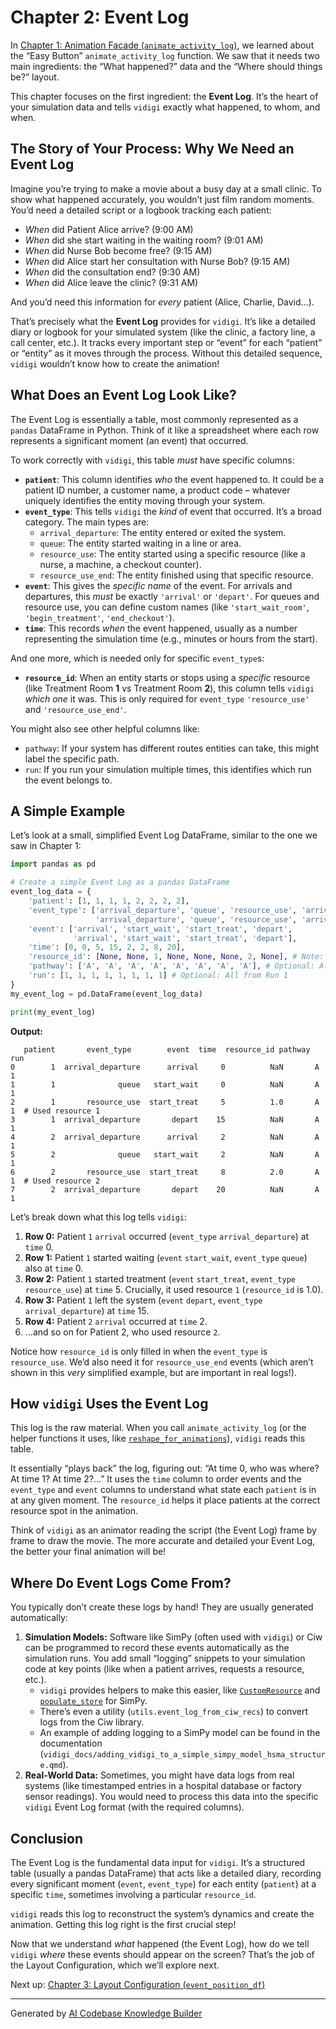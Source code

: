 # Chapter 2: Event Log

In [Chapter 1: Animation Facade (`animate_activity_log`)](01_animation_facade_animate_activity_log_.qmd), we learned about the "Easy Button" `animate_activity_log` function. We saw that it needs two main ingredients: the "What happened?" data and the "Where should things be?" layout.

This chapter focuses on the first ingredient: the **Event Log**. It's the heart of your simulation data and tells `vidigi` exactly what happened, to whom, and when.

## The Story of Your Process: Why We Need an Event Log

Imagine you're trying to make a movie about a busy day at a small clinic. To show what happened accurately, you wouldn't just film random moments. You'd need a detailed script or a logbook tracking each patient:

-  *When* did Patient Alice arrive? (9:00 AM)
-  *When* did she start waiting in the waiting room? (9:01 AM)
-  *When* did Nurse Bob become free? (9:15 AM)
-  *When* did Alice start her consultation with Nurse Bob? (9:15 AM)
-  *When* did the consultation end? (9:30 AM)
-  *When* did Alice leave the clinic? (9:31 AM)

And you'd need this information for *every* patient (Alice, Charlie, David...).

That's precisely what the **Event Log** provides for `vidigi`. It's like a detailed diary or logbook for your simulated system (like the clinic, a factory line, a call center, etc.). It tracks every important step or "event" for each "patient" or "entity" as it moves through the process. Without this detailed sequence, `vidigi` wouldn't know how to create the animation!

## What Does an Event Log Look Like?

The Event Log is essentially a table, most commonly represented as a `pandas` DataFrame in Python. Think of it like a spreadsheet where each row represents a significant moment (an event) that occurred.

To work correctly with `vidigi`, this table *must* have specific columns:

-  **`patient`**: This column identifies *who* the event happened to. It could be a patient ID number, a customer name, a product code – whatever uniquely identifies the entity moving through your system.
-  **`event_type`**: This tells `vidigi` the *kind* of event that occurred. It's a broad category. The main types are:
    *   `arrival_departure`: The entity entered or exited the system.
    *   `queue`: The entity started waiting in a line or area.
    *   `resource_use`: The entity started using a specific resource (like a nurse, a machine, a checkout counter).
    *   `resource_use_end`: The entity finished using that specific resource.
-  **`event`**: This gives the *specific name* of the event. For arrivals and departures, this *must* be exactly `'arrival'` or `'depart'`. For queues and resource use, you can define custom names (like `'start_wait_room'`, `'begin_treatment'`, `'end_checkout'`).
-  **`time`**: This records *when* the event happened, usually as a number representing the simulation time (e.g., minutes or hours from the start).

And one more, which is needed only for specific `event_type`s:

-  **`resource_id`**: When an entity starts or stops using a *specific* resource (like Treatment Room **1** vs Treatment Room **2**), this column tells `vidigi` *which one* it was. This is only required for `event_type` `'resource_use'` and `'resource_use_end'`.

You might also see other helpful columns like:

-  `pathway`: If your system has different routes entities can take, this might label the specific path.
-  `run`: If you run your simulation multiple times, this identifies which run the event belongs to.

## A Simple Example

Let's look at a small, simplified Event Log DataFrame, similar to the one we saw in Chapter 1:

```python
import pandas as pd

# Create a simple Event Log as a pandas DataFrame
event_log_data = {
    'patient': [1, 1, 1, 1, 2, 2, 2, 2],
    'event_type': ['arrival_departure', 'queue', 'resource_use', 'arrival_departure',
                   'arrival_departure', 'queue', 'resource_use', 'arrival_departure'],
    'event': ['arrival', 'start_wait', 'start_treat', 'depart',
              'arrival', 'start_wait', 'start_treat', 'depart'],
    'time': [0, 0, 5, 15, 2, 2, 8, 20],
    'resource_id': [None, None, 1, None, None, None, 2, None], # Note: Only filled for 'resource_use'
    'pathway': ['A', 'A', 'A', 'A', 'A', 'A', 'A', 'A'], # Optional: All follow Pathway A
    'run': [1, 1, 1, 1, 1, 1, 1, 1] # Optional: All from Run 1
}
my_event_log = pd.DataFrame(event_log_data)

print(my_event_log)
```

**Output:**

```
   patient       event_type        event  time  resource_id pathway  run
0        1  arrival_departure      arrival     0          NaN       A    1
1        1              queue   start_wait     0          NaN       A    1
2        1       resource_use  start_treat     5          1.0       A    1  # Used resource 1
3        1  arrival_departure       depart    15          NaN       A    1
4        2  arrival_departure      arrival     2          NaN       A    1
5        2              queue   start_wait     2          NaN       A    1
6        2       resource_use  start_treat     8          2.0       A    1  # Used resource 2
7        2  arrival_departure       depart    20          NaN       A    1
```

Let's break down what this log tells `vidigi`:

1.  **Row 0:** Patient `1` `arrival` occurred (`event_type` `arrival_departure`) at `time` 0.
2.  **Row 1:** Patient `1` started waiting (`event` `start_wait`, `event_type` `queue`) also at `time` 0.
3.  **Row 2:** Patient `1` started treatment (`event` `start_treat`, `event_type` `resource_use`) at `time` 5. Crucially, it used resource `1` (`resource_id` is 1.0).
4.  **Row 3:** Patient `1` left the system (`event` `depart`, `event_type` `arrival_departure`) at `time` 15.
5.  **Row 4:** Patient `2` `arrival` occurred at `time` 2.
6.  ...and so on for Patient 2, who used resource `2`.

Notice how `resource_id` is only filled in when the `event_type` is `resource_use`. We'd also need it for `resource_use_end` events (which aren't shown in this *very* simplified example, but are important in real logs!).

## How `vidigi` Uses the Event Log

This log is the raw material. When you call `animate_activity_log` (or the helper functions it uses, like [`reshape_for_animations`](05_snapshot_preparation_reshape_for_animations_generate_animation_df_.qmd)), `vidigi` reads this table.

It essentially "plays back" the log, figuring out: "At time 0, who was where? At time 1? At time 2?..." It uses the `time` column to order events and the `event_type` and `event` columns to understand what state each `patient` is in at any given moment. The `resource_id` helps it place patients at the correct resource spot in the animation.

Think of `vidigi` as an animator reading the script (the Event Log) frame by frame to draw the movie. The more accurate and detailed your Event Log, the better your final animation will be!

## Where Do Event Logs Come From?

You typically don't create these logs by hand! They are usually generated automatically:

1.  **Simulation Models:** Software like SimPy (often used with `vidigi`) or Ciw can be programmed to record these events automatically as the simulation runs. You add small "logging" snippets to your simulation code at key points (like when a patient arrives, requests a resource, etc.).
    *   `vidigi` provides helpers to make this easier, like [`CustomResource`](04_simpy_resource_enhancement_customresource_store_populate_store_.qmd) and [`populate_store`](04_simpy_resource_enhancement_customresource_store_populate_store_.qmd) for SimPy.
    *   There's even a utility (`utils.event_log_from_ciw_recs`) to convert logs from the Ciw library.
    *   An example of adding logging to a SimPy model can be found in the documentation (`vidigi_docs/adding_vidigi_to_a_simple_simpy_model_hsma_structure.qmd`).
2.  **Real-World Data:** Sometimes, you might have data logs from real systems (like timestamped entries in a hospital database or factory sensor readings). You would need to process this data into the specific `vidigi` Event Log format (with the required columns).

## Conclusion

The Event Log is the fundamental data input for `vidigi`. It's a structured table (usually a pandas DataFrame) that acts like a detailed diary, recording every significant moment (`event`, `event_type`) for each entity (`patient`) at a specific `time`, sometimes involving a particular `resource_id`.

`vidigi` reads this log to reconstruct the system's dynamics and create the animation. Getting this log right is the first crucial step!

Now that we understand *what* happened (the Event Log), how do we tell `vidigi` *where* these events should appear on the screen? That's the job of the Layout Configuration, which we'll explore next.

Next up: [Chapter 3: Layout Configuration (`event_position_df`)](03_layout_configuration_event_position_df_.qmd)

---

Generated by [AI Codebase Knowledge Builder](https://github.com/The-Pocket/Tutorial-Codebase-Knowledge)
